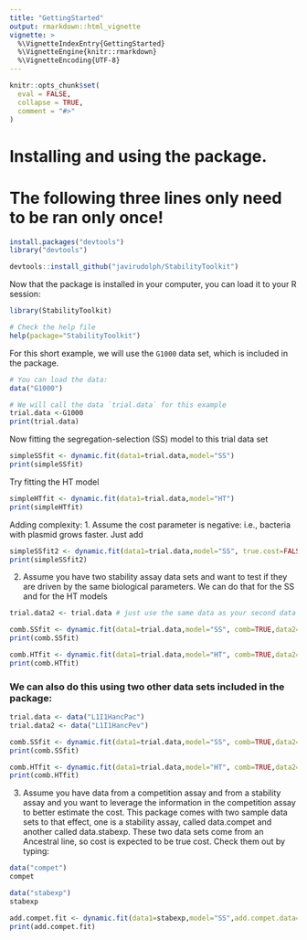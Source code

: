 ```yaml
---
title: "GettingStarted"
output: rmarkdown::html_vignette
vignette: >
  %\VignetteIndexEntry{GettingStarted}
  %\VignetteEngine{knitr::rmarkdown}
  %\VignetteEncoding{UTF-8}
---
```


```r
knitr::opts_chunk$set(
  eval = FALSE,
  collapse = TRUE,
  comment = "#>"
)
```

# Installing and using the package.  
# The following three lines only need to be ran only once!

```r
install.packages("devtools")
library("devtools")

devtools::install_github("javirudolph/StabilityToolkit")
```

Now that the package is installed in your computer, you can load it to your R session:
```r
library(StabilityToolkit)
```

```r
# Check the help file
help(package="StabilityToolkit")
```

For this short example, we will use the `G1000` data set, which is included in the package.
```r
# You can load the data:
data("G1000")

# We will call the data `trial.data` for this example
trial.data <-G1000
print(trial.data)
```

 Now fitting the segregation-selection (SS) model to this trial data set
```r
simpleSSfit <- dynamic.fit(data1=trial.data,model="SS")
print(simpleSSfit)
```


Try fitting the HT model
```r
simpleHTfit <- dynamic.fit(data1=trial.data,model="HT")
print(simpleHTfit)
```


Adding complexity: 
1. Assume the cost parameter is negative: i.e., bacteria with plasmid grows faster.  Just add
```r
simpleSSfit2 <- dynamic.fit(data1=trial.data,model="SS", true.cost=FALSE)
print(simpleSSfit2)
```

2. Assume you have two stability assay data sets and want to test if they are driven by the same biological parameters.  We can do that for the SS and for the HT models

```r
trial.data2 <- trial.data # just use the same data as your second data set, for the sake of this example

comb.SSfit <- dynamic.fit(data1=trial.data,model="SS", comb=TRUE,data2=trial.data2)
print(comb.SSfit)

comb.HTfit <- dynamic.fit(data1=trial.data,model="HT", comb=TRUE,data2=trial.data2)
print(comb.HTfit)
```


### We can also do this using two other data sets included in the package:

```r
trial.data <- data("L1I1HancPac")
trial.data2 <- data("L1I1HancPev")
```

```r
comb.SSfit <- dynamic.fit(data1=trial.data,model="SS", comb=TRUE,data2=trial.data2)
print(comb.SSfit)

```

```r
comb.HTfit <- dynamic.fit(data1=trial.data,model="HT", comb=TRUE,data2=trial.data2)
print(comb.HTfit)
```



3. Assume you have data from a competition assay and from a stability assay and you want to leverage the information in the competition assay to better estimate the cost.  This package comes with two sample data sets to that effect, one is a stability assay, called data.compet and another called data.stabexp. These two data sets come from an Ancestral line, so cost is expected to be true cost. Check them out by typing:
```r
data("compet")
compet

data("stabexp")
stabexp
```

```r
add.compet.fit <- dynamic.fit(data1=stabexp,model="SS",add.compet.data=TRUE, data2=compet)
print(add.compet.fit)
```



